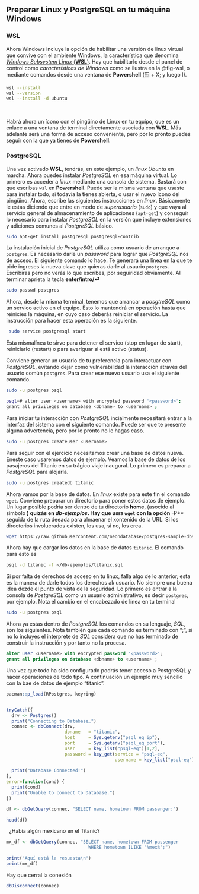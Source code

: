 ## Preparar Linux y PostgreSQL en tu máquina Windows

### WSL
Ahora Windows incluye la opción de habilitar una versión de linux virtual que convive con el ambiente Windows, la característica que denomina [*Windows Subsystem Linux* (**WSL**)](https://learn.microsoft.com/es-mx/windows/wsl/). Hay que habilitarlo desde el panel de control como *características de Windows* como se ilustra en la @fig-wsl, o mediante comandos desde una ventana de **Powershell** (🪟 + X; y luego I).


```bash
wsl --install
wsl --version
wsl --install -d ubuntu
```
\ 

Habrá ahora un ícono con el pingüino de Linux en tu equipo, que es un enlace a una ventana de terminal directamente asociada con **WSL**. Más adelante será una forma de acceso conveniente, pero por lo pronto puedes seguir con la que ya tienes de **Powershell**.

### PostgreSQL

Una vez activado **WSL**, tendrás, en este ejemplo, un *linux Ubuntu* en marcha. Ahora puedes instalar _PostgreSQL_ en esa máquina virtual. Lo primero es acceder a _linux_ mediante una consola de sistema. Bastará con que escribas `wsl` en **Powershell**. Puede ser la misma ventana que usaste para instalar todo, si todavía la tienes abierta, o usar el nuevo ícono del pingüino. Ahora, escribe las siguientes instrucciones en _linux_. Básicamente le estas diciendo que entre en modo de _superusuario_ (`sudo`) y que vaya al servicio general de almacenamiento de aplicaciones (`apt-get`) y conseguir lo necesario para instalar _PostgreSQL_ en la versión que incluye extensiones y adiciones comunes al _PostgreSQL_ básico.


``` bash
sudo apt-get install postgresql postgresql-contrib
```

La instalación inicial de *PostgreSQL* utiliza como usuario de arranque a `postgres`. Es necesario darle un *password* para lograr que *PostgreSQL* nos de acceso. El siguiente comando lo hace. Te generará una línea en la que te pide ingreses la nueva clave que quieras darle al usuario `postgres`. Escribiras pero no verás lo que escribes, por seguiridad obviamente. Al terminar aprieta la tecla **enter/intro/&#9166;**

``` bash
sudo passwd postgres
```

Ahora, desde la misma terminal, tenemos que arrancar a _posgtreSQL_  como un servico activo en el equipo. Esto lo mantendrá en operación hasta que reinicies la máquina, en cuyo caso deberás reiniciar el servicio.
La instrucción para hacer esta operación es la siguiente.


``` bash
 sudo service postgresql start
```

Esta mismalínea te sirve para detener el servico (stop en lugar de start), reiniciarlo (restart) o para averiguar si está activo (status).

Conviene generar un usuario de tu preferencia para interactuar con _PostgreSQL_, evitando dejar como vulnerabilidad la interacción através del usuario común `postgres`. Para crear ese nuevo usuario usa el siguiente comando.

``` bash
sudo -u postgres psql

psql=# alter user <username> with encrypted password '<password>';
grant all privileges on database <dbname> to <username> ; 
```

Para iniciar tu interacción con *PostgreSQL* incialmente necesitará entrar a la interfaz del sistema con el siguiente comando. Puede ser que te presente alguna advertencia, pero por lo pronto no le hagas caso.

``` bash
sudo -u postgres createuser <username>
```

Para seguir con el ejercicio necesitamos crear una base de datos nueva. Eneste caso usaremos datos de ejemplo. Veamos la base de datos de los pasajeros del Titanic en su trágico viaje inaugural. Lo primero es preparar a _PostgreSQL_ para alojarla.


``` bash
sudo -u postgres createdb titanic
```

Ahora vamos por la base de datos. En _linux_ existe para este fin el comando `wget`. Conviene preparar un directorio para poner estos datos de ejemplo. Un lugar posible podría ser dentro de tu directorio
**home**, (asocido al símbolo **) quizás en _db-ejemplos_. Hay que usra `wget` con la opción **-P** seguida de la ruta deeada para almaenar el xontenido de la URL. Si los directorios involucrados existen, los usa, si no, los crea.


``` bash
wget https://raw.githubusercontent.com/neondatabase/postgres-sample-dbs/main/titanic.sql -P ~/db-ejemplos
```

Ahora hay que cargar los datos en la base de datos `titanic`. El comando para esto es


``` bash
psql -d titanic -f ~/db-ejemplos/titanic.sql
```

Si por falta de derechos de acceso en tu linux, falla algo de lo anterior, esta es la manera de darle todos los derechos ak usuario. No siempre una buena idea dezde el punto de vista de la seguridad. Lo primero es entrar a la consola de _PostgreSQL_ como un usuario administrativo, es decir `postgres`, por ejemplo. Nota el cambio en el encabezado de línea en tu terminal

``` bash
sudo -u postgres psql
```

Ahora ya estas dentro de _PostgreSQL_ los comandos en su lenguaje, _SQL_, son los siguientes. Nota también que cada comando es terminado con ";", si no lo incluyes el interprete de _SQL_ considera que no has terminado de construir la instrucción y por tanto no la procesa.

``` sql
alter user <username> with encrypted password '<password>';
grant all privileges on database <dbname> to <username> ; 
```

Una vez que todo ha sido configurado podrás tener acceso a PostgreSQL y hacer operaciones de todo tipo. A continuación un ejemplo muy sencillo con la bae de datos de ejemplo "titanic".

```r
pacman::p_load(RPostgres, keyring)


tryCatch({
  drv <- Postgres()
  print("Connecting to Database…")
  connec <- dbConnect(drv, 
                      dbname   = "titanic",
                      host     = Sys.getenv("psql_eq_ip"), 
                      port     = Sys.getenv("psql_eq_port"),
                      user     = key_list("psql-eq")[1,2],
                      password = key_get(service = "psql-eq", 
                                         username = key_list("psql-eq")[1,2]))
  
  print("Database Connected!")
},
error=function(cond) {
  print(cond)
  print("Unable to connect to Database.")
})

df <- dbGetQuery(connec, "SELECT name, hometown FROM passenger;")

head(df)

```

\ 
¿Había algún mexicano en el Titanic?
\ 

```r
mx_df <- dbGetQuery(connec, "SELECT name, hometown FROM passenger
                               WHERE hometown ILIKE '%mex%';")

print("Aquí está la resuesta\n")
peint(mx_df)

```

Hay que cerral la conexión

```r

dbDisconnect(connec)

```

